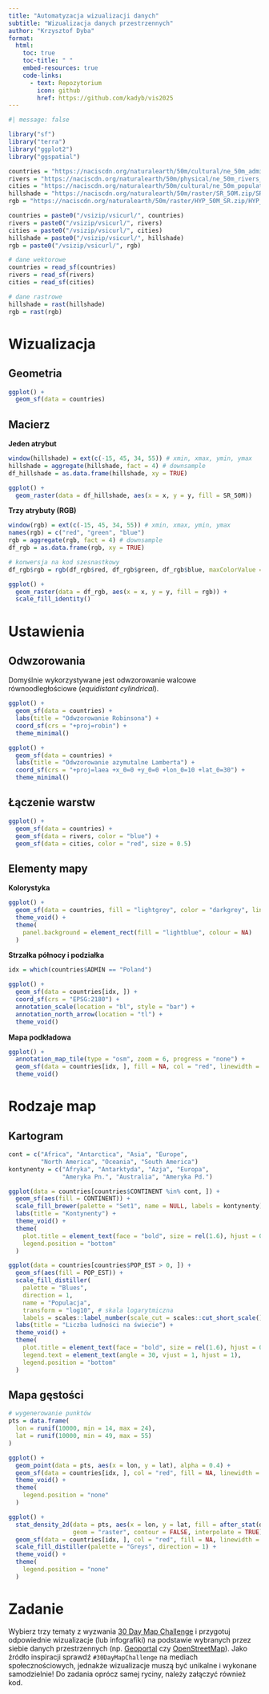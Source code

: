 ```yaml
---
title: "Automatyzacja wizualizacji danych"
subtitle: "Wizualizacja danych przestrzennych"
author: "Krzysztof Dyba"
format:
  html:
    toc: true
    toc-title: " "
    embed-resources: true
    code-links:
      - text: Repozytorium
        icon: github
        href: https://github.com/kadyb/vis2025
---
```


```r
#| message: false

library("sf")
library("terra")
library("ggplot2")
library("ggspatial")
```

```r
countries = "https://naciscdn.org/naturalearth/50m/cultural/ne_50m_admin_0_countries.zip"
rivers = "https://naciscdn.org/naturalearth/50m/physical/ne_50m_rivers_lake_centerlines.zip"
cities = "https://naciscdn.org/naturalearth/50m/cultural/ne_50m_populated_places.zip"
hillshade = "https://naciscdn.org/naturalearth/50m/raster/SR_50M.zip/SR_50M.tif"
rgb = "https://naciscdn.org/naturalearth/50m/raster/HYP_50M_SR.zip/HYP_50M_SR.tif"
```

```r
countries = paste0("/vsizip/vsicurl/", countries)
rivers = paste0("/vsizip/vsicurl/", rivers)
cities = paste0("/vsizip/vsicurl/", cities)
hillshade = paste0("/vsizip/vsicurl/", hillshade)
rgb = paste0("/vsizip/vsicurl/", rgb)
```

```r
# dane wektorowe
countries = read_sf(countries)
rivers = read_sf(rivers)
cities = read_sf(cities)
```

```r
# dane rastrowe
hillshade = rast(hillshade)
rgb = rast(rgb)
```

# Wizualizacja

## Geometria

```r
ggplot() +
  geom_sf(data = countries)
```

## Macierz

**Jeden atrybut**

```r
window(hillshade) = ext(c(-15, 45, 34, 55)) # xmin, xmax, ymin, ymax
hillshade = aggregate(hillshade, fact = 4) # downsample
df_hillshade = as.data.frame(hillshade, xy = TRUE)
```

```r
ggplot() +
  geom_raster(data = df_hillshade, aes(x = x, y = y, fill = SR_50M))
```

**Trzy atrybuty (RGB)**

```r
window(rgb) = ext(c(-15, 45, 34, 55)) # xmin, xmax, ymin, ymax
names(rgb) = c("red", "green", "blue")
rgb = aggregate(rgb, fact = 4) # downsample
df_rgb = as.data.frame(rgb, xy = TRUE)
```

```r
# konwersja na kod szesnastkowy
df_rgb$rgb = rgb(df_rgb$red, df_rgb$green, df_rgb$blue, maxColorValue = 255)
```

```r
ggplot() +
  geom_raster(data = df_rgb, aes(x = x, y = y, fill = rgb)) +
  scale_fill_identity()
```

# Ustawienia

## Odwzorowania

Domyślnie wykorzystywane jest odwzorowanie walcowe równoodległościowe (*equidistant
cylindrical*).

```r
ggplot() +
  geom_sf(data = countries) +
  labs(title = "Odwzorowanie Robinsona") +
  coord_sf(crs = "+proj=robin") +
  theme_minimal()
```

```r
ggplot() +
  geom_sf(data = countries) +
  labs(title = "Odwzorowanie azymutalne Lamberta") +
  coord_sf(crs = "+proj=laea +x_0=0 +y_0=0 +lon_0=10 +lat_0=30") +
  theme_minimal()
```

## Łączenie warstw

```r
ggplot() +
  geom_sf(data = countries) +
  geom_sf(data = rivers, color = "blue") +
  geom_sf(data = cities, color = "red", size = 0.5)
```

## Elementy mapy

**Kolorystyka**

```r
ggplot() +
  geom_sf(data = countries, fill = "lightgrey", color = "darkgrey", linewidth = 0.2) +
  theme_void() +
  theme(
    panel.background = element_rect(fill = "lightblue", colour = NA)
  )
```

**Strzałka północy i podziałka**

```r
idx = which(countries$ADMIN == "Poland")

ggplot() +
  geom_sf(data = countries[idx, ]) +
  coord_sf(crs = "EPSG:2180") +
  annotation_scale(location = "bl", style = "bar") +
  annotation_north_arrow(location = "tl") +
  theme_void()
```

**Mapa podkładowa**

```r
ggplot() +
  annotation_map_tile(type = "osm", zoom = 6, progress = "none") +
  geom_sf(data = countries[idx, ], fill = NA, col = "red", linewidth = 2) +
  theme_void()
```

# Rodzaje map

## Kartogram

```r
cont = c("Africa", "Antarctica", "Asia", "Europe",
         "North America", "Oceania", "South America")
kontynenty = c("Afryka", "Antarktyda", "Azja", "Europa",
               "Ameryka Pn.", "Australia", "Ameryka Pd.")

ggplot(data = countries[countries$CONTINENT %in% cont, ]) +
  geom_sf(aes(fill = CONTINENT)) +
  scale_fill_brewer(palette = "Set1", name = NULL, labels = kontynenty) +
  labs(title = "Kontynenty") +
  theme_void() +
  theme(
    plot.title = element_text(face = "bold", size = rel(1.6), hjust = 0.5),
    legend.position = "bottom"
  )
```

```r
ggplot(data = countries[countries$POP_EST > 0, ]) +
  geom_sf(aes(fill = POP_EST)) +
  scale_fill_distiller(
    palette = "Blues",
    direction = 1,
    name = "Populacja",
    transform = "log10", # skala logarytmiczna
    labels = scales::label_number(scale_cut = scales::cut_short_scale())) +
  labs(title = "Liczba ludności na świecie") +
  theme_void() +
  theme(
    plot.title = element_text(face = "bold", size = rel(1.6), hjust = 0.5),
    legend.text = element_text(angle = 30, vjust = 1, hjust = 1),
    legend.position = "bottom"
  )
```

## Mapa gęstości

```r
# wygenerowanie punktów
pts = data.frame(
  lon = runif(10000, min = 14, max = 24),
  lat = runif(10000, min = 49, max = 55)
)

ggplot() +
  geom_point(data = pts, aes(x = lon, y = lat), alpha = 0.4) +
  geom_sf(data = countries[idx, ], col = "red", fill = NA, linewidth = 2) +
  theme_void() +
  theme(
    legend.position = "none"
  )
```

```r
ggplot() +
  stat_density_2d(data = pts, aes(x = lon, y = lat, fill = after_stat(density)),
                  geom = "raster", contour = FALSE, interpolate = TRUE) +
  geom_sf(data = countries[idx, ], col = "red", fill = NA, linewidth = 2) +
  scale_fill_distiller(palette = "Greys", direction = 1) +
  theme_void() +
  theme(
    legend.position = "none"
  )
```

# Zadanie

Wybierz trzy tematy z wyzwania [30 Day Map Challenge](https://30daymapchallenge.com/)
i przygotuj odpowiednie wizualizacje (lub infografiki) na podstawie wybranych
przez siebie danych przestrzennych (np. [Geoportal](https://mapy.geoportal.gov.pl) czy
[OpenStreetMap](https://www.openstreetmap.org)). Jako źródło inspiracji sprawdź
`#30DayMapChallenge` na mediach społecznościowych, jednakże wizualizacje muszą
być unikalne i wykonane samodzielnie! Do zadania oprócz samej ryciny, należy załączyć
również kod.
